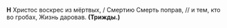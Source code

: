 **Н** Христос воскрес из мёртвых, / Смертию Смерть поправ, // и тем, кто во гробах, Жизнь даровав. **(Трижды.)**

